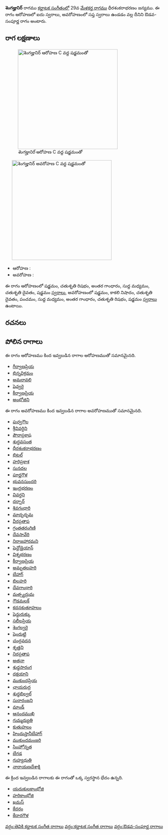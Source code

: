 {{Infobox ragam
	| name          	=  శెంగజ్హునిర్
	| synonym	    	= 
	| mela          	= 
	| chakra        	= 
	| janaka        	= 
	| type          	= ఔడవ-సంపూర్ణ
	| arohanam      	= {{svaraC|S|R2|G3|M1|D2|S'}} 
	| avarohanam    	= {{svaraC|S'|N3|D2|P|M1|G3|R2|S}}
	| jeeva         	=
	| chhaya        	=
	| nyasa         	=
	| vishesha      	= 
	| equivalent  		= 
}}
{{కర్ణాటక సంగీత రాగాలు}}
''' శెంగజ్హునిర్''' రాగము [[కర్ణాటక సంగీతం]]లో 29వ [[మేళకర్త రాగము]] ధీరశంకరాభరణం జన్యము.  ఈ రాగం ఆరోహణలో ఐదు స్వరాలు, అవరోహణంలో సప్త స్వరాలు ఉండడం వల్ల దీనిని ఔడవ-సంపూర్ణ రాగం అంటారు.


==రాగ లక్షణాలు==
[[Image:shengazhunir_ar_kb2wiki.png|thumb|right|316px|'' శెంగజ్హునిర్'' ఆరోహణ C వద్ద షడ్జమంతో]]
	[[Image:shengazhunir_av_kb2wiki.png|thumb|right|316px|'' శెంగజ్హునిర్'' అవరోహణ C వద్ద షడ్జమంతో]]

* ఆరోహణ : {{svaraC|S|R2|G3|M1|D2|S'}} 
* అవరోహణ : {{svaraC|S'|N3|D2|P|M1|G3|R2|S}}

ఈ రాగం ఆరోహణంలో షడ్జమం, చతుశృతి రిషభం, అంతర గాంధారం, సుద్ద మధ్యమం, చతుశృతి దైవతం, షడ్జమం [[స్వరాలు]], అవరోహణంలో షడ్జమం, కాకలి  నిషాదం, చతుశృతి దైవతం, పంచమం, సుద్ద మధ్యమం, అంతర గాంధారం, చతుశృతి రిషభం, షడ్జమం [[స్వరాలు]] ఉంటాయి.

==రచనలు==



==పోలిన రాగాలు==
ఈ రాగం ఆరోహణము కింద ఇవ్వబడిన రాగాల ఆరోహణముతో సమానమైనది.
* [[గీర్వాణప్రియ]]
* [[భిన్నవిక్రమం]]
* [[అమరావలి]]
* [[షెవ్వరై]]
* [[కీర్వాణప్రియ]]
* [[అంభోజిని]]

ఈ రాగం అవరోహణము కింద ఇవ్వబడిన రాగాల అవరోహణముతో సమానమైనది.
* [[పుర్వగౌల]]
* [[శ్రీవివర్ధిని]]
* [[పౌరాప్రకాష]]
* [[ శుద్ధవసంత]]
* [[ధీరశంకరాభరణం]]
* [[భిటల్]]
* [[హరిప్రకాశ]]
* [[సునదల]]
* [[పూర్ణగౌళ]]
* [[భువనసుందరి]]
* [[ఇంద్రభరణం]]
* [[వివర్ధని]]
* [[దర్బార్]]
* [[శివగంధారి]]
* [[మాదృధృమ]]
* [[వీరప్రతాప]]
* [[గ్రంతతరంగిణి]]
* [[దేవసావేరి]]
* [[నిరాజహారమని]]
* [[షెన్దోడైయాన్]]
* [[విశ్నభరణం]]
* [[కీర్వాణప్రియ]]
* [[అమృతలహరి]]
* [[బేహాగ్]]
* [[బిలహరి]]
* [[దేవగాంధారి]]
* [[మత్స్యద్రుమ]]
* [[గౌడమలక్]]
* [[కదనకుతూహలం]]
* [[షెన్డురుక్కు]]
* [[సలీలప్రియ]]
* [[శెంగల్వరై]]
* [[షెందుట్టి]]
* [[చంద్రవదన]]
* [[శృత్తని]]
* [[నిరప్రతాప]]
* [[అతనా]]
* [[శుధ్ధసారంగ]]
* [[దక్షయాని]]
* [[ముకుందప్రియ]]
* [[ఛాయరుద్ర]]
* [[ శుధ్ధబిల్వల్]]
* [[సురారంజని]]
* [[మాండ్]]
* [[ఆనందముఖి]]
* [[గుమ్మద్యుతి]]
* [[కుతుహలం]]
* [[హిందుస్తానీబేహాగ్]]
* [[ముకుందమంజరి]]
* [[సింహోన్నత]]
* [[బేగడ]]
* [[గుహ్యధుతి]]
* [[నారాయణదేశాక్షి]]

ఈ క్రింద ఇవ్వబడిన రాగాలకు ఈ రాగంతో ఒక్క స్వరస్థాన భేదం ఉన్నది.
* [[యదుకులకాంభోజి]]
* [[హరికాంభోజి]]
* [[ఖమస్]]
* [[కేదరం]]
* [[కేదారగౌళ]]



[[వర్గం:తెవికి కర్ణాటక సంగీత రాగాలు]]
[[వర్గం:కర్ణాటక సంగీత రాగాలు]]
[[వర్గం:ఔడవ-సంపూర్ణ రాగాలు]]